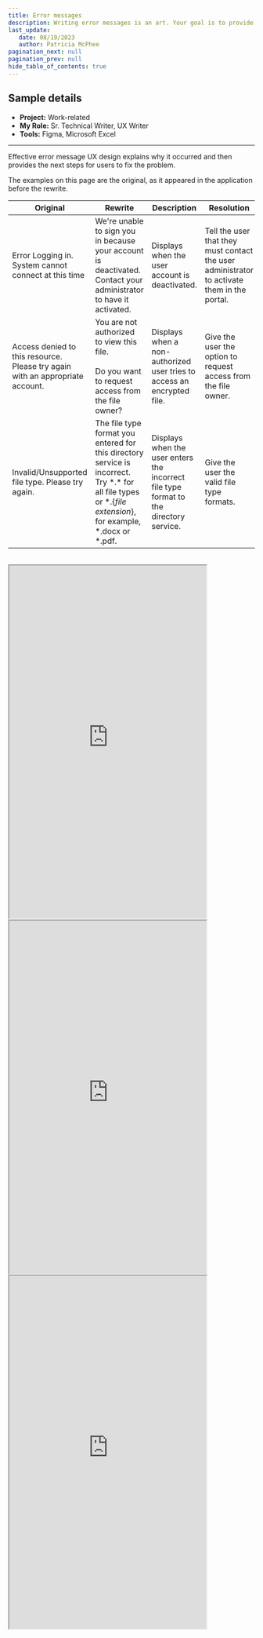 ```yaml
---
title: Error messages
description: Writing error messages is an art. Your goal is to provide guidance to the user.  Does the message leave the user in a dead end?  For example, if they get "Invalid or unsupported" error, do the users know what to do next?
last_update: 
   date: 08/19/2023
   author: Patricia McPhee
pagination_next: null
pagination_prev: null
hide_table_of_contents: true
---
```


<h2>Sample details</h2>

- **Project:** Work-related
- **My Role:** Sr. Technical Writer, UX Writer
- **Tools:** Figma, Microsoft Excel

<hr />

Effective error message UX design explains why it occurred and then provides the next steps for users to fix the problem. 

The examples on this page are the original, as it appeared in the application before the rewrite.

| **Original** | **Rewrite** | **Description** | **Resolution** |
|---|---|---|---|
| Error Logging in. System cannot connect at this time  | We're unable to sign you in because your account is deactivated. Contact your administrator to have it activated.  | Displays when the user account is deactivated.  | Tell the user that they must contact the user administrator to activate them in the portal.  |
| Access denied to this resource. Please try again with an appropriate account.  | You are not authorized to view this file.<br /><br />Do you want to request access from the file owner?  |  Displays when a non-authorized user tries to access an encrypted file. | Give the user the option to request access from the file owner.  |
| Invalid/Unsupported file type. Please try again.  | The file type format you entered for this directory service is incorrect. Try \*.\* for all file types or \*.{*file extension*}, for example, \*.docx or \*.pdf.  | Displays when the user enters the incorrect file type format to the directory service.    | Give the user the valid file type formats.  |

<br />

<iframe width="80%" height="720" src="https://www.figma.com/embed?embed_host=share&url=https%3A%2F%2Fwww.figma.com%2Ffile%2FR9H8wCBqTHUZdbmtxdsv3l%2FPatricia-McPhee's-UX-Writing-Portfolio%3Fnode-id%3D675%253A4793%26t%3DXlAImWQUfjmRexlD-1" allowfullscreen></iframe>

<iframe width="80%" height="720" src="https://www.figma.com/embed?embed_host=share&url=https%3A%2F%2Fwww.figma.com%2Ffile%2FR9H8wCBqTHUZdbmtxdsv3l%2FPatricia-McPhee's-UX-Writing-Portfolio%3Fnode-id%3D675%253A4651%26t%3DXlAImWQUfjmRexlD-1" allowfullscreen></iframe>

<iframe width="80%" height="720"src="https://www.figma.com/embed?embed_host=share&url=https%3A%2F%2Fwww.figma.com%2Ffile%2FR9H8wCBqTHUZdbmtxdsv3l%2FPatricia-McPhee's-UX-Writing-Portfolio%3Ftype%3Ddesign%26node-id%3D5863%253A113%26mode%3Ddesign%26t%3DIvZpnFDSuVwHepHG-1" allowfullscreen></iframe>
